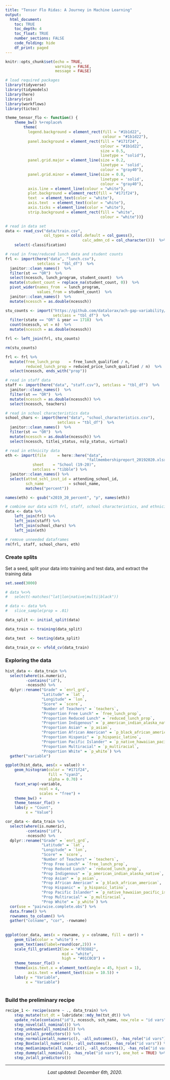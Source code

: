 ```yaml
---
title: "Tensor Flo Ridas: A Journey in Machine Learning"
output: 
  html_document:
    toc: TRUE
    toc_depth: 4
    toc_float: TRUE
    number_sections: FALSE
    code_folding: hide
    df_print: paged
---
```


```r
knitr::opts_chunk$set(echo = TRUE,
                      warning = FALSE,
                      message = FALSE)

# load required packages
library(tidyverse)
library(tidymodels)
library(here)
library(rio)
library(workflows)
library(tictoc)
```

```r
theme_tensor_flo <- function() { 
    theme_bw() %+replace% 
        theme(
          legend.background = element_rect(fill = "#1b1d22",
                                           colour = "#1b1d22"),
          panel.background = element_rect(fill = "#171f24",
                                          colour = "#1b1d22",
                                          size = 0.5,
                                          linetype = "solid"),
          panel.grid.major = element_line(size = 0.2, 
                                          linetype = 'solid', 
                                          colour = "gray40"), 
          panel.grid.minor = element_line(size = 0.0, 
                                          linetype = 'solid',
                                          colour = "gray40"),
          axis.line = element_line(colour = "white"),
          plot.background = element_rect(fill = "#171f24"),
          text  = element_text(color = "white"),
          axis.text  = element_text(color = "white"),
          axis.ticks = element_line(color = "white"),
          strip.background = element_rect(fill = "white",
                                          colour = "white"))}
```


```r
# read in data set
data <- read_csv("data/train.csv",
                 col_types = cols(.default = col_guess(), 
                                  calc_admn_cd = col_character()))  %>% 
    select(-classification)

# read in free/reduced lunch data and student counts
frl <- import(here("data", "lunch.csv"),
              setclass = "tbl_df")  %>% 
  janitor::clean_names()  %>% 
  filter(st == "OR")  %>%
  select(ncessch, lunch_program, student_count)  %>% 
  mutate(student_count = replace_na(student_count, 0))  %>% 
  pivot_wider(names_from  = lunch_program,
              values_from = student_count)  %>% 
  janitor::clean_names()  %>% 
  mutate(ncessch = as.double(ncessch))

stu_counts <- import("https://github.com/datalorax/ach-gap-variability/raw/master/data/achievement-gaps-geocoded.csv",
                     setclass = "tbl_df")  %>% 
  filter(state == "OR" & year == 1718)  %>% 
  count(ncessch, wt = n)  %>% 
  mutate(ncessch = as.double(ncessch))

frl <- left_join(frl, stu_counts)

rm(stu_counts)

frl <- frl %>% 
  mutate(free_lunch_prop    = free_lunch_qualified / n,
         reduced_lunch_prop = reduced_price_lunch_qualified / n)  %>% 
  select(ncessch, ends_with("prop"))

# read in staff data
staff <- import(here("data", "staff.csv"), setclass = "tbl_df")  %>% 
  janitor::clean_names()  %>% 
  filter(st == "OR")  %>%
  mutate(ncessch = as.double(ncessch)) %>%
  select(ncessch, teachers)

# read in school characteristics data
school_chars <- import(here("data", "school_characteristics.csv"), 
                       setclass = "tbl_df")  %>% 
  janitor::clean_names()  %>% 
  filter(st == "OR")  %>%
  mutate(ncessch = as.double(ncessch)) %>%
  select(ncessch, titlei_status, nslp_status, virtual)

# read in ethnicity data
eth <- import(file     = here::here("data", 
                                    "fallmembershipreport_20192020.xlsx"), 
            sheet    = "School (19-20)",
            setclass = "tibble") %>%
  janitor::clean_names() %>%
  select(attnd_schl_inst_id = attending_school_id,
         sch_name           = school_name,
         matches("percent"))

names(eth) <- gsub("x2019_20_percent", "p", names(eth)) 

# combine our data with frl, staff, school characteristics, and ethnicities
data <- data %>%
    left_join(frl) %>%
    left_join(staff) %>%
    left_join(school_chars) %>%
    left_join(eth)

# remove unneeded dataframes
rm(frl, staff, school_chars, eth)
```

### Create splits

Set a seed, split your data into training and test data, and extract the training data

```r
set.seed(3000)

# data %<>%
#   select(-matches("lat|lon|native|multi|black"))

# data <- data %>%
#   slice_sample(prop = .01)

data_split <- initial_split(data)

data_train <- training(data_split)

data_test  <- testing(data_split)

data_train_cv <- vfold_cv(data_train)
```

### Exploring the data

```r
hist_data <- data_train %>%
  select(where(is.numeric),
         -contains("id"),
         -ncessch) %>%
  dplyr::rename("Grade" = `enrl_grd`,
                "Latitude" = `lat`,
                "Longitude" = `lon`,
                "Score" = `score`,
                "Number of Teachers" = `teachers`,
                "Proportion Free Lunch" = `free_lunch_prop`,
                "Proportion Reduced Lunch" = `reduced_lunch_prop`,
                "Proportion Indigenous" = `p_american_indian_alaska_native`,
                "Proportion Asian" = `p_asian`,
                "Proportion African American" = `p_black_african_american`,
                "Proportion Hispanic" = `p_hispanic_latino`,
                "Proportion Pacific Islander" = `p_native_hawaiian_pacific_islander`,
                "Proportion Multiracial" = `p_multiracial`,
                "Proportion White" = `p_white`) %>%
  gather("variable")

ggplot(hist_data, aes(x = value)) +
    geom_histogram(color = "#171f24", 
                   fill = "cyan3",
                   alpha = 0.70) +
    facet_wrap(~variable,
               ncol = 4,
               scales = "free") +
    theme_bw() +
    theme_tensor_flo() +
    labs(y = "Count",
         x = "Value")
```

```r
cor_data <- data_train %>%
  select(where(is.numeric),
         -contains("id"),
         -ncessch) %>%
  dplyr::rename("Grade" = `enrl_grd`,
                "Latitude" = `lat`,
                "Longitude" = `lon`,
                "Score" = `score`,
                "Number of Teachers" = `teachers`,
                "Prop Free Lunch" = `free_lunch_prop`,
                "Prop Reduced Lunch" = `reduced_lunch_prop`,
                "Prop Indigenous" = `p_american_indian_alaska_native`,
                "Prop Asian" = `p_asian`,
                "Prop African American" = `p_black_african_american`,
                "Prop Hispanic" = `p_hispanic_latino`,
                "Prop Pacific Islander" = `p_native_hawaiian_pacific_islander`,
                "Prop Multiracial" = `p_multiracial`,
                "Prop White" = `p_white`) %>%
  cor(use = "pairwise.complete.obs") %>%
  data.frame() %>%
  rownames_to_column() %>%
  gather("colname", "cor", -rowname)
  
  
ggplot(cor_data, aes(x = rowname, y = colname, fill = cor)) +
    geom_tile(color = "white") +
    geom_text(aes(label=round(cor,2))) + 
    scale_fill_gradient2(low = "#703882", 
                         mid = "white", 
                         high = "#01C0C0") +
    theme_tensor_flo() +
    theme(axis.text.x = element_text(angle = 45, hjust = 1),
          axis.text = element_text(size = 10.5)) +
    labs(y = "Variable",
         x = "Variable")
  
```

### Build the preliminary recipe

```r
recipe_1 <- recipe(score ~ ., data_train) %>%  
    step_mutate(tst_dt = lubridate::mdy_hm(tst_dt)) %>%
    update_role(contains("id"), ncessch, sch_name, new_role = "id vars") %>%
    step_novel(all_nominal()) %>%
    step_unknown(all_nominal()) %>%
    step_zv(all_predictors()) %>%
    step_normalize(all_numeric(), -all_outcomes(), -has_role("id vars")) %>%
    step_BoxCox(all_numeric(), -all_outcomes(), -has_role("id vars")) %>%
    step_medianimpute(all_numeric(), -all_outcomes(), -has_role("id vars")) %>%
    step_dummy(all_nominal(), -has_role("id vars"), one_hot = TRUE) %>%
    step_zv(all_predictors())
```

***

<center>
*Last updated: December 6th, 2020.*
</center>